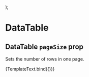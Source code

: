 

<Meta title="Components/DataTable/Page Size" component={DataTable} />

  <div style={{ height: 450 }}>
    <DataTable {...args} />
  </div>
);

# DataTable

## DataTable `pageSize` prop

Sets the number of rows in one page.

<Canvas>
  <Story
    name="Page Size"
    args={{
      rows: [
        { id: 1, lastName: 'Snow', firstName: 'Jon', age: 35 },
        { id: 2, lastName: 'Lannister', firstName: 'Cersei', age: 42 },
        { id: 3, lastName: 'Lannister', firstName: 'Jaime', age: 45 },
        { id: 4, lastName: 'Stark', firstName: 'Arya', age: 16 },
        { id: 5, lastName: 'Targaryen', firstName: 'Daenerys', age: null },
        { id: 6, lastName: 'Melisandre', firstName: null, age: 150 },
        { id: 7, lastName: 'Clifford', firstName: 'Ferrara', age: 44 },
        { id: 8, lastName: 'Frances', firstName: 'Rossini', age: 36 },
        { id: 9, lastName: 'Roxie', firstName: 'Harvey', age: 65 },
      ],
      columns: [
        { field: 'id', headerName: 'ID', width: 90 },
        {
          field: 'firstName',
          headerName: 'First name',
          width: 150,
        },
        {
          field: 'lastName',
          headerName: 'Last name',
          width: 150,
        },
        {
          field: 'age',
          headerName: 'Age',
          type: 'number',
          width: 110,
        },
      ],
      pageSize: 5,
    }}
  >
    {TemplateText.bind({})}
  </Story>
</Canvas>
